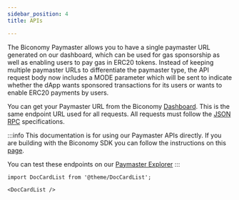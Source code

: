 ```yaml
---
sidebar_position: 4
title: APIs

---
```


The Biconomy Paymaster allows you to have a single paymaster URL generated on our dashboard, which can be used for gas sponsorship as well as enabling users to pay gas in ERC20 tokens. 
Instead of keeping multiple paymaster URLs to differentiate the paymaster type, the API request body now includes a MODE parameter which will be sent to indicate whether the dApp wants sponsored transactions for its users or wants to enable ERC20 payments by users.

You can get your Paymaster URL from the Biconomy [Dashboard](https://dashboard.biconomy.io/). 
This is the same endpoint URL used for all requests. 
All requests must follow the [JSON RPC](https://www.jsonrpc.org/specification) specifications.

:::info
This documentation is for using our Paymaster APIs directly. 
If you are building with the Biconomy SDK you can follow the instructions on this [page](/Paymaster/methods).

You can test these endpoints on our [Paymaster Explorer](/Paymaster/api/explorer)
:::

```mdx-code-block
import DocCardList from '@theme/DocCardList';

<DocCardList />
```
